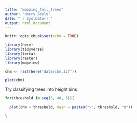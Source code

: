 ```yaml
---
title: "mapping_tall_trees"
author: "Harry Seely"
date: "`r Sys.Date()`"
output: html_document
---
```


```r
knitr::opts_chunk$set(echo = TRUE)
```

```r

library(here)
library(tidyverse)
library(terra)
library(raster)
library(mapview)

chm <- rast(here("data/chm.tif"))

plot(chm)

```

Try classifying trees into height bins

```r

for(threshold in seq(5, 40, 5)){
  
  plot(chm > threshold, main = paste0(">", threshold, "m"))
  
}

```

